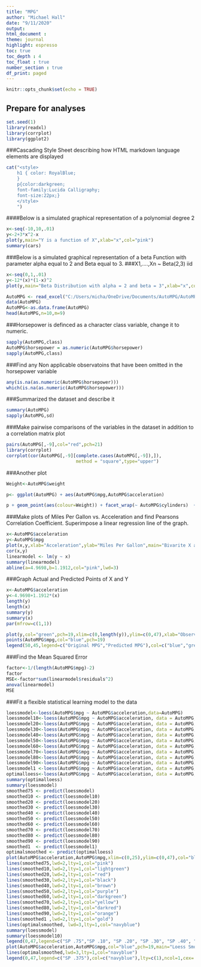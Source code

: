 ```yaml
---
title: "MPG"
author: "Michael Hall"
date: "9/11/2020"
output: 
html_document :
theme: journal
highlight: espresso
toc: true
toc_depth : 4
toc_float : true
number_section : true
df_print: paged
---
```


```r
knitr::opts_chunk$set(echo = TRUE)
```

## Prepare for analyses
```r
set.seed(1)
library(readxl)
library(corrplot)
library(ggplot2)
```

###Cascading Style Sheet describing how HTML markdown language elements are displayed

```r
cat("<style>
    h1 { color: RoyalBlue;
    }
    p{color:darkgreen;
    font-family:Lucida Calligraphy;
    font-size:22px;}
    </style>
    ")

```


####Below is a simulated graphical representation of a polynomial degree 2

```r
x<-seq(-10,10,.01)
y<-2+3*x^2-x
plot(y,main="Y is a function of X",xlab="x",col="pink")
summary(cars)
```

###Below is a simulated graphical representation of a beta Function with parameter alpha equal to 2 and Beta equal to 3.
###X1,....,Xn ~ Beta(2,3) iid

```r
x<-seq(0,1,.01)
y<-12*(x)*(1-x)^2
plot(y,main="Beta Distribution with alpha = 2 and beta = 3",xlab="x",col="pink")
```


```r

AutoMPG <- read_excel("C:/Users/micha/OneDrive/Documents/AutoMPG/AutoMPG.xlsx")
data(AutoMPG)
AutoMPG<-as.data.frame(AutoMPG)
head(AutoMPG,n=10,m=9)

```


###Horsepower is definced as a character class variable, change it to numeric.
```r
sapply(AutoMPG,class)
AutoMPG$horsepower = as.numeric(AutoMPG$horsepower)
sapply(AutoMPG,class)
```


###Find any Non applicable observatoins that have been omitted in the horsepower variable

```r
any(is.na(as.numeric(AutoMPG$horsepower)))
which(is.na(as.numeric(AutoMPG$horsepower)))
```

###Summarized the dataset and describe it
```r
summary(AutoMPG)
sapply(AutoMPG,sd)
```

###Make pairwise comparisons of the variables in the dataset in addition to a correlation matrix plot
```r
pairs(AutoMPG[,-9],col="red",pch=21)
library(corrplot)
corrplot(cor(AutoMPG[,-9][complete.cases(AutoMPG[,-9]),]),
                          method = "square",type="upper")
```


###Another plot

```r
Weight<-AutoMPG$weight

p<- ggplot(AutoMPG) + aes(AutoMPG$mpg,AutoMPG$acceleration) 

p + geom_point(aes(colour=Weight)) + facet_wrap(~ AutoMPG$cylinders)  + xlab("Miles Per Gallon") + ylab("Acceleration") + labs(title="Acceleration vs. Miles Per Gallon and Number of Cylinders with Weight")
```

###Make plots of Miles Per Gallon vs. Acceleration and find Pearsons Correlation Coefficient. Superimpose a linear regression line of the graph.

```r
x<-AutoMPG$acceleration
y<-AutoMPG$mpg
plot(x,y,xlab="Acceleration",ylab="Miles Per Gallon",main="Bivarite X and Y Relationship",col="blue",pch=19,xlim=c(0,25),ylim=c(0,47))
cor(x,y)
linearmodel <- lm(y ~ x)
summary(linearmodel)
abline(a=4.9698,b=1.1912,col="pink",lwd=3)
```

###Graph Actual and Predicted Points of X and Y
```r
x<-AutoMPG$acceleration
y<-4.9698+1.1912*(x)
length(y)
length(x)
summary(y)
summary(x)
par(mfrow=c(1,1))

plot(y,col="green",pch=19,xlim=c(0,length(y)),ylim=c(0,47),xlab="Observation in Data Set",ylab="MPG",main="Observed vs. Predicted MPG")
points(AutoMPG$mpg,col="blue",pch=19)
legend(50,45,legend=c("Original MPG","Predicted MPG"),col=c("blue","green"),pch=c("o","+"),lty=c(1,2),ncol=1,cex=.9)
```

###Find the Mean Squared Error
```r

factor<-1/(length(AutoMPG$mpg)-2)
factor
MSE<-factor*sum(linearmodel$residuals^2)
anova(linearmodel)
MSE
```


###Fit a flexible statistical learning model to the data
```r
loessmodel<-loess(AutoMPG$mpg ~ AutoMPG$acceleration,data=AutoMPG)
loessmodel10<-loess(AutoMPG$mpg ~ AutoMPG$acceleration, data = AutoMPG, span=.10)
loessmodel20<-loess(AutoMPG$mpg ~ AutoMPG$acceleration, data = AutoMPG, span=.20)
loessmodel30<-loess(AutoMPG$mpg ~ AutoMPG$acceleration, data = AutoMPG, span=.30)
loessmodel40<-loess(AutoMPG$mpg ~ AutoMPG$acceleration, data = AutoMPG, span=.40)
loessmodel50<-loess(AutoMPG$mpg ~ AutoMPG$acceleration, data = AutoMPG, span=.50)
loessmodel60<-loess(AutoMPG$mpg ~ AutoMPG$acceleration, data = AutoMPG, span=.60)
loessmodel70<-loess(AutoMPG$mpg ~ AutoMPG$acceleration, data = AutoMPG, span=.70)
loessmodel80<-loess(AutoMPG$mpg ~ AutoMPG$acceleration, data = AutoMPG, span=.80)
loessmodel90<-loess(AutoMPG$mpg ~ AutoMPG$acceleration, data = AutoMPG, span=.90)
loessmodel1 <-loess(AutoMPG$mpg ~ AutoMPG$acceleration, data = AutoMPG, span=1.0)
optimalloess<-loess(AutoMPG$mpg ~ AutoMPG$acceleration, data = AutoMPG, span=.386)
summary(optimalloess)
summary(loessmodel)
smoothed75 <- predict(loessmodel)
smoothed10 <- predict(loessmodel10)
smoothed20 <- predict(loessmodel20)
smoothed30 <- predict(loessmodel30)
smoothed40 <- predict(loessmodel40)
smoothed50 <- predict(loessmodel50)
smoothed60 <- predict(loessmodel60)
smoothed70 <- predict(loessmodel70)
smoothed80 <- predict(loessmodel80)
smoothed90 <- predict(loessmodel90)
smoothed1  <- predict(loessmodel1)
optimalsmoothed <- predict(optimalloess)
plot(AutoMPG$acceleration,AutoMPG$mpg,xlim=c(0,25),ylim=c(0,47),col="blue",pch=19,main="Loess Smoothing Technique",xlab="Acceleration",ylab="MPG")
lines(smoothed75,lwd=2,lty=1,col="pink")
lines(smoothed10,lwd=2,lty=1,col="lightgreen")
lines(smoothed20,lwd=2,lty=1,col="red")
lines(smoothed30,lwd=2,lty=1,col="black")
lines(smoothed40,lwd=2,lty=1,col="brown")
lines(smoothed50,lwd=2,lty=1,col="purple")
lines(smoothed60,lwd=2,lty=1,col="darkgreen")
lines(smoothed70,lwd=2,lty=1,col="yellow")
lines(smoothed80,lwd=2,lty=1,col="darkred")
lines(smoothed90,lwd=2,lty=1,col="orange")
lines(smoothed1 ,lwd=2,lty=1,col="gold")
lines(optimalsmoothed, lwd=3,lty=1,col="navyblue")
summary(loessmodel)
summary(loessmodel10)
legend(0,47,legend=c("SP .75","SP .10", "SP .20", "SP .30", "SP .40", "SP .50", "SP .60", "SP .70", "SP .80", "SP .90", "SP 1","Optimal SP .375"),col=c("pink","lightgreen","red","black","brown","purple","darkgreen","yellow","darkred","orange","gold","navyblue"),lty=c(1,1,1,1,1,1,1,1,1,1,1,1),ncol=1,cex=.75)
plot(AutoMPG$acceleration,AutoMPG$mpg,col="blue",pch=19,main="Loess Smoothing Technique with Optimal Smoothing Parameter",xlim=c(0,25),ylim=c(0,47),xlab="Acceleration",ylab="MPG")
lines(optimalsmoothed,lwd=3,lty=1,col="navyblue")
legend(0,47,legend=c("SP .375"),col=c("navyblue"),lty=c(1),ncol=1,cex=.75)
```
